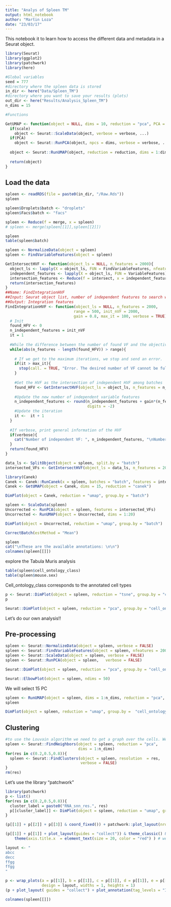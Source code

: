---
title: "Analys of Spleen TM"
output: html_notebook
author: "Martin Loza"
date: "23/03/17"
---

This notebook it to learn how to access the different data and metadata in a Seurat object.

```{r setup}
library(Seurat)
library(ggplot2)
library(patchwork)
library(here)

#Global variables
seed = 777 
#directory where the spleen data is stored
in_dir <- here("Data/Spleen_TM")
#directory where you want to save your results (plots)
out_dir <- here("Results/Analysis_Spleen_TM")
n_dims = 15

#Functions

GetUMAP <- function(object = NULL, dims = 10, reduction = "pca", PCA = TRUE, scale = TRUE, seed = 42, verbose = FALSE, ...){
  if(scale)
    object <- Seurat::ScaleData(object, verbose = verbose, ...)
  if(PCA)
    object <- Seurat::RunPCA(object, npcs = dims, verbose = verbose, ...)
  
  object <- Seurat::RunUMAP(object, reduction = reduction, dims = 1:dims, seed.use = seed, verbose = verbose, ...)
  
  return(object)
}

```

## Load the data

```{r}
spleen <- readRDS(file = paste0(in_dir, "/Raw.Rds"))
spleen
```

```{r}
spleen$Droplets$batch <- "droplets"
spleen$Facs$batch <- "facs"
```

```{r}
spleen <- Reduce(f = merge, x = spleen)
# spleen <- merge(spleen[[1]],spleen[[2]])
```

```{r}
spleen
table(spleen$batch)
```

```{r}
spleen <- NormalizeData(object = spleen)
spleen <- FindVariableFeatures(object = spleen)
```
```{r}
GetIntersectHVF <- function(object_ls = NULL, n_features = 2000){
  object_ls <- lapply(X = object_ls, FUN = FindVariableFeatures, nfeatures = n_features, verbose = FALSE)
  independent_features <- lapply(X = object_ls, FUN = VariableFeatures)
  intersection_features <- Reduce(f = intersect, x = independent_features)
  return(intersection_features)
}
##Name: FindIntegrationHVF
##Input: Seurat object list, number of independent features to search within a given range
##Output: Integration features
FindIntegrationHVF <- function(object_ls = NULL, n_features = 2000, 
                              range = 500, init_nVF = 2000,
                              gain = 0.8, max_it = 100, verbose = TRUE){
  # Init 
  found_HFV <- 0
  n_independent_features = init_nVF
  it = 1
  
  #While the difference between the number of found VF and the objective number of VF are more or less than the fixed range
  while(abs(n_features - length(found_HFV)) > range){
    
    # If we get to the maximum iterations, we stop and send an error.
    if(it > max_it){
      stop(call. = TRUE, "Error. The desired number of VF cannot be fulfilled within the maximum number of iterations. Try to reduce the number of n_features or to increase the gain of the search algorithm.")
    }
    
    #Get the HVF as the intersection of independent HVF among batches
    found_HFV <- GetIntersectHVF(object_ls = object_ls, n_features = n_independent_features)
    
    #Update the new number of independent variable features
    n_independent_features <- round(n_independent_features + gain*(n_features + range - length(found_HFV)), 
                                    digits = -2)
    #Update the iteration
    it <-  it + 1
  }
  
  #If verbose, print general information of the HVF
  if(verbose){
    cat("Number of independent VF: ", n_independent_features, "\nNumber of VF after intersection: ", length(found_HFV))
  }
  return(found_HFV)
}
```

```{r}
data_ls <- SplitObject(object = spleen, split.by = "batch")
intersected_VFs <- GetIntersectHVF(object_ls = data_ls, n_features = 2000)
```


```{r}
library(Canek)
Canek <- Canek::RunCanek(x = spleen, batches = "batch", features = intersected_VFs, pcaDim = 20, kNN = 50, correctEmbeddings = TRUE, estMethod = "Mean")
Canek <- GetUMAP(object = Canek, dims = 15, reduction = "canek")
```

```{r}
DimPlot(object = Canek, reduction = "umap", group.by = "batch")
```

```{r}
spleen <- ScaleData(spleen)
Uncorrected <- RunPCA(object = spleen, features = intersected_VFs)
Uncorrected <- RunUMAP(object = Uncorrected, dims = 1:20)
```

```{r }
DimPlot(object = Uncorrected, reduction = "umap", group.by = "batch")
```


```{r}
CorrectBatch(estMethod = "Mean")
```




```{r}
spleen
cat("\nThese are the available annotations: \n\n")
colnames(spleen[[]])
```
explore the Tabula Muris analysis

```{r}
table(spleen$cell_ontology_class)
table(spleen$mouse.sex)
```
 Cell_ontology_class corresponds to the annotated cell types

```{r}
p <- Seurat::DimPlot(object = spleen, reduction = "tsne", group.by = "cell_ontology_class")
p
```

```{r}
Seurat::DimPlot(object = spleen, reduction = "pca", group.by = "cell_ontology_class")
```


Let's do our own analysis!!

## Pre-processing

```{r}
spleen <- Seurat::NormalizeData(object = spleen, verbose = FALSE)
spleen <- Seurat::FindVariableFeatures(object = spleen, nfeatures = 2000, verbose = FALSE)
spleen <- Seurat::ScaleData(object = spleen, verbose = FALSE)
spleen <- Seurat::RunPCA(object = spleen,   verbose = FALSE)
```

```{r}
Seurat::DimPlot(object = spleen, reduction = "pca", group.by = "cell_ontology_class")
```

```{r}
Seurat::ElbowPlot(object = spleen, ndims = 50)
```
We will select 15 PC

```{r}
spleen <- RunUMAP(object = spleen, dims = 1:n_dims, reduction = "pca", verbose = FALSE)
spleen
```

```{r}
DimPlot(object = spleen, reduction = "umap", group.by =  "cell_ontology_class")
```

## Clustering

```{r}
#to use the Louvain algorithm we need to get a graph over the cells. We use the function FindNeighbors for this
spleen <- Seurat::FindNeighbors(object = spleen, reduction = "pca",
                                dims = 1:n_dims)
for(res in c(0.2,0.5,0.8)){
  spleen <- Seurat::FindClusters(object = spleen, resolution  = res,
                                 verbose = FALSE)
}
rm(res)
```

Let's use the library "patchwork"

```{r}
library(patchwork)
p <- list()
for(res in c(0.2,0.5,0.8)){
  cluster_label = paste0("RNA_snn_res.", res)
  p[[cluster_label]] <- DimPlot(object = spleen, reduction = "umap", group.by = cluster_label, pt.size = 0.1)
}
```

```{r fig.width=9}
(p[[1]] + p[[2]] + p[[3]] & coord_fixed()) + patchwork::plot_layout(nrow = 3, heights = c(1,2,3)) 
```

```{r}
(p[[1]] + p[[1]] + plot_layout(guides = "collect")) & theme_classic() & 
    theme(axis.title.x  = element_text(size = 20, color = "red") ) # we need something called element, e.g. element_text, element_line
```

```{r fig.width=6}
layout <- "
abcc
decc
ffgg
ffgg
"

p <- wrap_plots(a = p[[1]], b = p[[1]], c = p[[1]], d = p[[1]], e = p[[1]], f = p[[1]], g = p[[1]], 
                design = layout, widths = 1, heights = 1)
(p + plot_layout( guides = "collect") + plot_annotation(tag_levels = "I")) & coord_fixed()
```



```{r}
colnames(spleen[[]])
```











